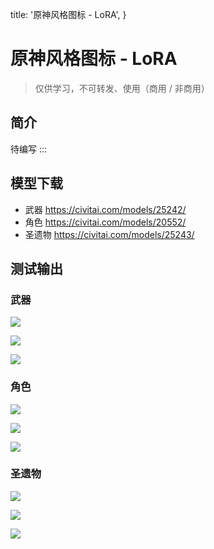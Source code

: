   title: '原神风格图标 - LoRA',
}


# 原神风格图标 - LoRA


> 仅供学习，不可转发、使用（商用 / 非商用）


## 简介

待编写
:::


## 模型下载


* 武器 https://civitai.com/models/25242/
* 角色 https://civitai.com/models/20552/
* 圣遗物 https://civitai.com/models/25243/


## 测试输出




### 武器

![](image/genshin/genshin-02.jpg)

![](image/genshin/genshin-03.jpg)

![](image/genshin/genshin-04.jpg)



### 角色

![](image/genshin/genshin-05.jpg)

![](image/genshin/genshin-06.jpg)

![](image/genshin/genshin-07.jpg)


### 圣遗物

![](image/genshin/genshin-08.jpg)

![](image/genshin/genshin-09.jpg)

![](image/genshin/genshin-10.jpg)